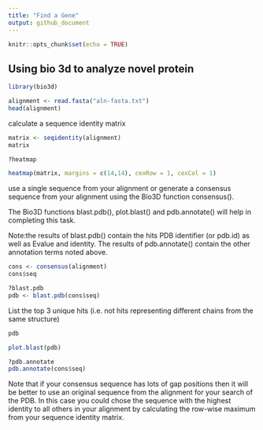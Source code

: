 ```yaml
---
title: "Find a Gene"
output: github_document
---
```


```r
knitr::opts_chunk$set(echo = TRUE)
```

## Using bio 3d to analyze novel protein

```r
library(bio3d)
```

```r
alignment <- read.fasta("aln-fasta.txt")
head(alignment)
```

calculate a sequence identity matrix 

```r
matrix <- seqidentity(alignment)
matrix
```

```r
?heatmap
```

```r
heatmap(matrix, margins = c(14,14), cexRow = 1, cexCol = 1)
```

use a single sequence from your alignment or generate a consensus sequence from your alignment using the Bio3D function consensus(). 

The Bio3D functions blast.pdb(), plot.blast() and pdb.annotate() will help in completing this task.

Note:the results of blast.pdb() contain the hits PDB identifier (or pdb.id) as well as Evalue and identity. The results of pdb.annotate() contain the other annotation terms noted above.

```r
cons <- consensus(alignment)
cons$seq
```

```r
?blast.pdb
pdb <- blast.pdb(cons$seq)
```



List the top 3 unique hits (i.e. not hits representing different chains from the same structure)

```r
pdb
```

```r
plot.blast(pdb)
```

```r
?pdb.annotate
pdb.annotate(cons$seq)
```





Note that if your consensus sequence has lots of gap positions then it will be better to use an original sequence from the alignment for your search of the PDB. In this case you could chose the sequence with the highest identity to all others in your alignment by calculating the row-wise maximum from your sequence identity matrix. 















